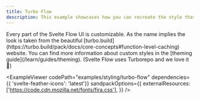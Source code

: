 ```yaml
---
title: Turbo Flow
description: This example showcases how you can recreate the style that is used in the turbo docs.
---
```



<ExampleLayout>
Every part of the Svelte Flow UI is customizable. As the name implies the look is taken from the beautiful [turbo.build](https://turbo.build/pack/docs/core-concepts#function-level-caching) website. You can find more information about custom styles in the [theming guide](/learn/guides/theming). (Svelte Flow uses Turborepo and we love it 💜)

<ExampleViewer
  codePath="examples/styling/turbo-flow"
  dependencies={{ 'svelte-feather-icons': 'latest'}}
  sandpackOptions={{
    externalResources: ['https://code.cdn.mozilla.net/fonts/fira.css'],
  }}
/>
</ExampleLayout>
